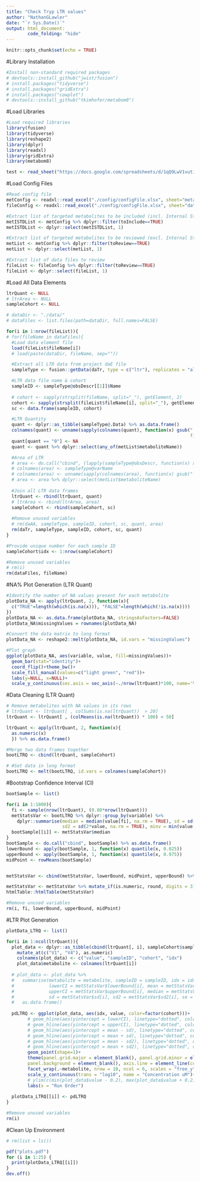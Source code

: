 ```yaml
---
title: "Check Tryp LTR values"
author: "NathanGLawler"
date: "`r Sys.Date()`"
output: html_document:
        code_folding: "hide"
---
```


```r
knitr::opts_chunk$set(echo = TRUE)
```

#Library Installation
```r
#Install non-standard required packages
# devtools::install_github("jwist/fusion")
# install.packages("tidyverse")
# install.packages("gridExtra")
# install.packages("cowplot")
# devtools::install_github("tkimhofer/metabom8")
```

#Load Libraries
```r
#Load required libraries
library(fusion)
library(tidyverse)
library(reshape2)
library(dplyr)
library(readxl) 
library(gridExtra)
library(metabom8)
```

```r
test <- read_sheet("https://docs.google.com/spreadsheets/d/1qQ9LwV1vutixX4xTvq97DLLUlw67unwh/edit?usp=sharing&ouid=105329809158885989717&rtpof=true&sd=true")
```


#Load Config Files
```r
#Read config file
metConfig <- readxl::read_excel("./config/configFile.xlsx", sheet="metabolitesTryp")
fileConfig <- readxl::read_excel("./config/configFile.xlsx", sheet="dataFilesTryp")

#Extract list of targeted metabolites to be included (incl. Internal Standards)
metISTDList <- metConfig %>% dplyr::filter(toInclude==TRUE)
metISTDList <- dplyr::select(metISTDList, 1)

#Extract list of targeted metabolites to be reviewed (excl. Internal Standards)
metList <- metConfig %>% dplyr::filter(toReview==TRUE)
metList <- dplyr::select(metList, 1)

#Extract list of data files to review
fileList <- fileConfig %>% dplyr::filter(toReview==TRUE)
fileList <- dplyr::select(fileList, 1)
```

#Load All Data Elements
```r
ltrQuant <- NULL
# ltrArea <- NULL
sampleCohort <- NULL

# dataDir <- "./data/"
# dataFiles <- list.files(path=dataDir, full.names=FALSE)

for(i in 1:nrow(fileList)){
# for(fileName in dataFiles){
  #Load data element file
  load(fileList$fileName[i])
  # load(paste(dataDir, fileName, sep=""))

  #Extract all LTR data from project daE file
  sampleType <- fusion::getData(daTr, type = c("ltr"), replicates = "all")

  #LTR data file name & cohort
  sampleID <- sampleType@obsDescr[[1]]$Name
 
  # cohort <- sapply(strsplit(fileName, split="_"), getElement, 2)
  cohort <- sapply(strsplit(fileList$fileName[i], split="_"), getElement, 2)
  sc <- data.frame(sampleID, cohort)

  #LTR Quantity
  quant <- dplyr::as_tibble(sampleType@.Data) %>% as.data.frame()
  colnames(quant) <- unname(sapply(colnames(quant), function(x) gsub(" [IS]", "", x, 
                                                                     fixed = TRUE)))
  quant[quant == "0"] <- NA
  quant <- quant %>% dplyr::select(any_of(metList$metaboliteName))

  #Area of LTR
  # area <- do.call("cbind", (lapply(sampleType@obsDescr, function(x) x$Area))) %>% as.data.frame()
  # colnames(area) <- sampleType@varName
  # colnames(area) <- unname(sapply(colnames(area), function(x) gsub(" [IS]", "", x, fixed = TRUE)))
  # area <- area %>% dplyr::select(metList$metaboliteName)
  
  #Join all LTR data frames
  ltrQuant <- rbind(ltrQuant, quant)
  # ltrArea <- rbind(ltrArea, area)
  sampleCohort <- rbind(sampleCohort, sc)
  
  #Remove unused variables
  # rm(daAA, sampleType, sampleID, cohort, sc, quant, area)
  rm(daTr, sampleType, sampleID, cohort, sc, quant)
}

#Provide unique number for each sample ID
sampleCohort$idx <- 1:nrow(sampleCohort)

#Remove unused variables
# rm(i)
rm(dataFiles, fileName)
```

#NA% Plot Generation (LTR Quant)
```r
#Identify the number of NA values present for each metabolite
plotData_NA <- apply(ltrQuant, 2, function(x){
  c("TRUE"=length(which(is.na(x))), "FALSE"=length(which(!is.na(x))))
})
plotData_NA <- as.data.frame(plotData_NA, stringsAsFactors=FALSE)
plotData_NA$missingValues = rownames(plotData_NA)

#Convert the data matrix to long format
plotData_NA <- reshape2::melt(plotData_NA, id.vars = "missingValues")

#Plot graph
ggplot(plotData_NA, aes(variable, value, fill=missingValues))+
  geom_bar(stat="identity")+
  coord_flip()+theme_bw()+
  scale_fill_manual(values=c("light green", "red"))+
  labs(y=NULL, x=NULL)+
  scale_y_continuous(sec.axis = sec_axis(~./nrow(ltrQuant)*100, name='%'), name='n')
```

#Data Cleaning (LTR Quant)
```r
# Remove metabolites with NA values in its rows
# ltrQuant <- ltrQuant[ , colSums(is.na(ltrQuant))  > 20]
ltrQuant <- ltrQuant[ , (colMeans(is.na(ltrQuant)) * 100) < 50]

ltrQuant <- apply(ltrQuant, 2, function(x){
  as.numeric(x)
  }) %>% as.data.frame()

#Merge two data frames together
bootLTRQ <- cbind(ltrQuant, sampleCohort)

# #Set data in long format
bootLTRQ <- melt(bootLTRQ, id.vars = colnames(sampleCohort))

```

#Bootstrap Confidence Interval (CI)
```r

bootSample <- list()

for(i in 1:1000){
  fi <- sample(nrow(ltrQuant), (0.80*nrow(ltrQuant)))
  metStatsVar <- bootLTRQ %>% dplyr::group_by(variable) %>% 
    dplyr::summarise(median = median(value[fi], na.rm = TRUE), sd = sd(value, na.rm = TRUE), 
                     sd2 = sd(2*value, na.rm = TRUE), minv = min(value, na.rm = TRUE), maxv = max(value, na.rm = TRUE), se = sd/sqrt(nrow(ltrQuant)))
  bootSample[[i]] <- metStatsVar$median
}
bootSample <- do.call("cbind", bootSample) %>% as.data.frame()
lowerBound <- apply(bootSample, 1, function(x) quantile(x, 0.025))
upperBound <- apply(bootSample, 1, function(x) quantile(x, 0.975))
midPoint <- rowMeans(bootSample)


metStatsVar <- cbind(metStatsVar, lowerBound, midPoint, upperBound) %>% as.data.frame()

metStatsVar <- metStatsVar %>% mutate_if(is.numeric, round, digits = 3)
htmlTable::htmlTable(metStatsVar)

#Remove unused variables
rm(i, fi, lowerBound, upperBound, midPoint)
```

#LTR Plot Generation
```r
plotData_LTRQ <- list()

for(i in 1:ncol(ltrQuant)){
  plot_data <- dplyr::as_tibble(cbind(ltrQuant[, i], sampleCohort$sampleID, sampleCohort$cohort, sampleCohort$idx)) %>%
    mutate_at(c("V1", "V4"), as.numeric)
    colnames(plot_data) <- c("value", "sampleID", "cohort", "idx")
    plot_data$metabolite <- colnames(ltrQuant[i])
    
  # plot_data <- plot_data %>%
  #   summarise(metabolite = metabolite, sampleID = sampleID, idx = idx, cohort = cohort, value = value, 
  #             lowerCI = metStatsVar$lowerBound[i], mean = metStatsVar$midPoint[i], 
  #             upperCI = metStatsVar$upperBound[i], median = metStatsVar$median[i], 
  #             sd = metStatsVar$sd[i], sd2 = metStatsVar$sd2[i], se = metStatsVar$se[i]) %>%
  #   as.data.frame()
  
  pdLTRQ <- ggplot(plot_data, aes(idx, value, color=factor(cohort)))+
        # geom_hline(aes(yintercept = lowerCI), linetype="dotted", colour="BLACK")+
        # geom_hline(aes(yintercept = upperCI), linetype="dotted", colour="BLACK")+
        # geom_hline(aes(yintercept = mean - sd), linetype="dotted", colour="RED")+
        # geom_hline(aes(yintercept = mean + sd), linetype="dotted", colour="RED")+
        # geom_hline(aes(yintercept = mean - sd2), linetype="dotted", colour="GREEN")+
        # geom_hline(aes(yintercept = mean + sd2), linetype="dotted", colour="GREEN")+
        geom_point(shape=1)+
        theme(panel.grid.major = element_blank(), panel.grid.minor = element_blank(), 
        panel.background = element_blank(), axis.line = element_line(colour="BLACK"))+
        facet_wrap(.~metabolite, nrow = 10, ncol = 6, scales = "free_y")+
        scale_y_continuous(trans = "log10", name = "Concentration uM")+
        # ylim(c(min(plot_data$value - 0.2), max(plot_data$value + 0.2))) +
        labs(x = "Run Order")
  
  plotData_LTRQ[[i]] <- pdLTRQ
}

#Remove unused variables
rm(i)

```


#Clean Up Environment
```r
# rm(list = ls())
```

```r

pdf("plots.pdf")
for (i in 1:25) {
  print(plotData_LTRQ[[i]])
}
dev.off()







```

